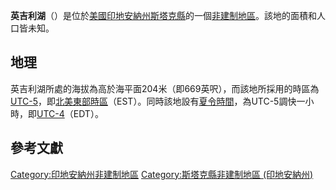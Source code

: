 {{about|美國印地安納州斯塔克縣的一個非建制地區|美國印第安纳州克勞福德縣的城市|英吉利 (印地安納州)}}
{{for|分隔英國與歐洲大陸的法國、並連接大西洋與北海的海峽|英吉利海峡}}
{{for|位於南設得蘭群島|英吉利海峽 (南設得蘭群島)}}
{{for|[[英國|英國]]在[[中世紀|中世紀]]時期國家和民族的統稱「英吉利」|不列顛群島的稱呼}}
{{noteTA
|G1=USState
|G2=地名
|G3=Unit
}}
{{Infobox settlement
|official_name            = 英吉利湖
|native_name = English Lake
|settlement_type          = [[非建制地區|非建制地區]]
|image_skyline            = English Lake Saloon, English Lake, Indiana (circa 1892).jpg
|imagesize                = 250px
|pushpin_map              = USA Indiana
|pushpin_label            = 英吉利湖
|pushpin_label_position   = top
|pushpin_map_caption      = 英吉利湖在印地安納州的位置
|subdivision_type         = [[世界政區索引|國家]]
|subdivision_type1        = [[美国州份|州份]]
|subdivision_type2        = [[印地安納州行政区划|縣]]
|subdivision_name         = [[美国|美国]]
|subdivision_name1        = [[印地安納州|印地安納州]]
|subdivision_name2        = [[斯塔克縣_(印地安納州)|斯塔克縣]]
|elevation_ft             = 669
|elevation_m              = 204
|area_total_km2           = 
|area_total_sq_mi         = 
|area_land_km2            = 
|area_land_sq_mi          = 
|area_water_km2           = 
|area_water_sq_mi         = 
|population_as_of         = 2010
|population_footnotes     = 
|population_total         = 
|population_metro         = 
|population_density_km2   = auto
|population_density_sq_mi = auto
|timezone                 = [[北美东部时区|北美东部时区]]
|utc_offset               = -5
|coordinates              = {{coord|41|15|57|N|86|49|25|W|display=inline,title}}
| coor_pinpoint           = 
| coordinates_footnotes   = 
|timezone_DST             = EDT
|utc_offset_DST           = -4
|postal_code_type         = [[美國郵區編號|郵區編號]]
|postal_code              = 46366
|area_code                = {{link-en|电话区号219|Area code 219|219}}
|blank_name = [[地名信息系统|GNIS ID]]
|blank_info = 434205<ref name="GNIS">{{cite gnis|434205|English Lake}}</ref>
}}
'''英吉利湖'''（{{lang-en|English Lake}}）是位於[[美國|美國]][[印地安納州|印地安納州]][[斯塔克縣_(印地安納州)|斯塔克縣]]的一個[[非建制地區|非建制地區]]。該地的面積和人口皆未知。

== 地理 ==
英吉利湖所處的海拔為高於海平面204米（即669英呎），而該地所採用的時區為[[UTC-5|UTC-5]]，即[[北美東部時區|北美東部時區]]（EST）。同時該地設有[[夏令時間|夏令時間]]，為UTC-5調快一小時，即[[UTC-4|UTC-4]]（EDT）。

== 參考文獻 ==
{{reflist}}

{{斯塔克縣 (印地安納州)}}

{{DEFAULTSORT:English Lake}}
[[Category:印地安納州非建制地區|Category:印地安納州非建制地區]]
[[Category:斯塔克縣非建制地區_(印地安納州)|Category:斯塔克縣非建制地區 (印地安納州)]]

{{Indiana-geo-stub}}